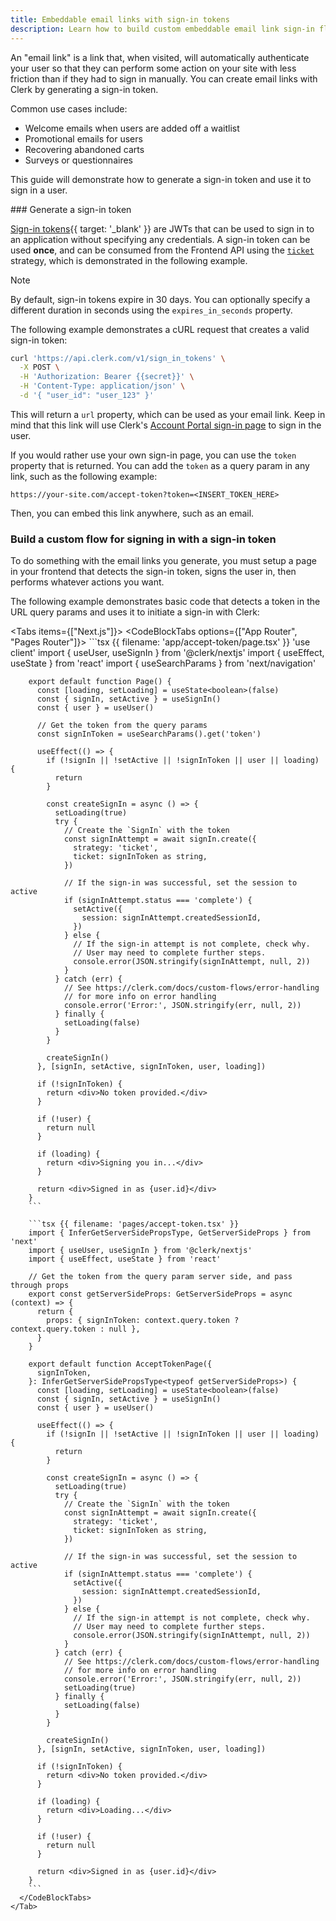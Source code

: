 ```yaml
---
title: Embeddable email links with sign-in tokens
description: Learn how to build custom embeddable email link sign-in flows to increase user engagement and reduce drop off in transactional emails, SMS's, and more.
---
```


An "email link" is a link that, when visited, will automatically authenticate your user so that they can perform some action on your site with less friction than if they had to sign in manually. You can create email links with Clerk by generating a sign-in token.

Common use cases include:

- Welcome emails when users are added off a waitlist
- Promotional emails for users
- Recovering abandoned carts
- Surveys or questionnaires

This guide will demonstrate how to generate a sign-in token and use it to sign in a user.

<Steps>
  ### Generate a sign-in token

  [Sign-in tokens](/docs/reference/backend-api/tag/Sign-in-Tokens#operation/CreateSignInToken){{ target: '_blank' }} are JWTs that can be used to sign in to an application without specifying any credentials. A sign-in token can be used **once**, and can be consumed from the Frontend API using the [`ticket`](/docs/references/javascript/sign-in/sign-in#sign-in-create-params) strategy, which is demonstrated in the following example.

  > [!NOTE]
  > By default, sign-in tokens expire in 30 days. You can optionally specify a different duration in seconds using the `expires_in_seconds` property.

  The following example demonstrates a cURL request that creates a valid sign-in token:

  ```bash
  curl 'https://api.clerk.com/v1/sign_in_tokens' \
    -X POST \
    -H 'Authorization: Bearer {{secret}}' \
    -H 'Content-Type: application/json' \
    -d '{ "user_id": "user_123" }'
  ```

  This will return a `url` property, which can be used as your email link. Keep in mind that this link will use Clerk's [Account Portal sign-in page](/docs/customization/account-portal/overview#sign-in) to sign in the user.

  If you would rather use your own sign-in page, you can use the `token` property that is returned. You can add the `token` as a query param in any link, such as the following example:

  `https://your-site.com/accept-token?token=<INSERT_TOKEN_HERE>`

  Then, you can embed this link anywhere, such as an email.

  ### Build a custom flow for signing in with a sign-in token

  To do something with the email links you generate, you must setup a page in your frontend that detects the sign-in token, signs the user in, then performs whatever actions you want.

  The following example demonstrates basic code that detects a token in the URL query params and uses it to initiate a sign-in with Clerk:

  <Tabs items={["Next.js"]}>
    <Tab>
      <CodeBlockTabs options={["App Router", "Pages Router"]}>
        ```tsx {{ filename: 'app/accept-token/page.tsx' }}
        'use client'
        import { useUser, useSignIn } from '@clerk/nextjs'
        import { useEffect, useState } from 'react'
        import { useSearchParams } from 'next/navigation'

        export default function Page() {
          const [loading, setLoading] = useState<boolean>(false)
          const { signIn, setActive } = useSignIn()
          const { user } = useUser()

          // Get the token from the query params
          const signInToken = useSearchParams().get('token')

          useEffect(() => {
            if (!signIn || !setActive || !signInToken || user || loading) {
              return
            }

            const createSignIn = async () => {
              setLoading(true)
              try {
                // Create the `SignIn` with the token
                const signInAttempt = await signIn.create({
                  strategy: 'ticket',
                  ticket: signInToken as string,
                })

                // If the sign-in was successful, set the session to active
                if (signInAttempt.status === 'complete') {
                  setActive({
                    session: signInAttempt.createdSessionId,
                  })
                } else {
                  // If the sign-in attempt is not complete, check why.
                  // User may need to complete further steps.
                  console.error(JSON.stringify(signInAttempt, null, 2))
                }
              } catch (err) {
                // See https://clerk.com/docs/custom-flows/error-handling
                // for more info on error handling
                console.error('Error:', JSON.stringify(err, null, 2))
              } finally {
                setLoading(false)
              }
            }

            createSignIn()
          }, [signIn, setActive, signInToken, user, loading])

          if (!signInToken) {
            return <div>No token provided.</div>
          }

          if (!user) {
            return null
          }

          if (loading) {
            return <div>Signing you in...</div>
          }

          return <div>Signed in as {user.id}</div>
        }
        ```

        ```tsx {{ filename: 'pages/accept-token.tsx' }}
        import { InferGetServerSidePropsType, GetServerSideProps } from 'next'
        import { useUser, useSignIn } from '@clerk/nextjs'
        import { useEffect, useState } from 'react'

        // Get the token from the query param server side, and pass through props
        export const getServerSideProps: GetServerSideProps = async (context) => {
          return {
            props: { signInToken: context.query.token ? context.query.token : null },
          }
        }

        export default function AcceptTokenPage({
          signInToken,
        }: InferGetServerSidePropsType<typeof getServerSideProps>) {
          const [loading, setLoading] = useState<boolean>(false)
          const { signIn, setActive } = useSignIn()
          const { user } = useUser()

          useEffect(() => {
            if (!signIn || !setActive || !signInToken || user || loading) {
              return
            }

            const createSignIn = async () => {
              setLoading(true)
              try {
                // Create the `SignIn` with the token
                const signInAttempt = await signIn.create({
                  strategy: 'ticket',
                  ticket: signInToken as string,
                })

                // If the sign-in was successful, set the session to active
                if (signInAttempt.status === 'complete') {
                  setActive({
                    session: signInAttempt.createdSessionId,
                  })
                } else {
                  // If the sign-in attempt is not complete, check why.
                  // User may need to complete further steps.
                  console.error(JSON.stringify(signInAttempt, null, 2))
                }
              } catch (err) {
                // See https://clerk.com/docs/custom-flows/error-handling
                // for more info on error handling
                console.error('Error:', JSON.stringify(err, null, 2))
                setLoading(true)
              } finally {
                setLoading(false)
              }
            }

            createSignIn()
          }, [signIn, setActive, signInToken, user, loading])

          if (!signInToken) {
            return <div>No token provided.</div>
          }

          if (loading) {
            return <div>Loading...</div>
          }

          if (!user) {
            return null
          }

          return <div>Signed in as {user.id}</div>
        }
        ```
      </CodeBlockTabs>
    </Tab>
  </Tabs>
</Steps>
